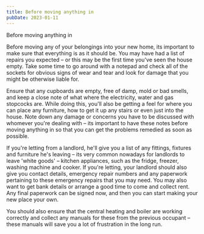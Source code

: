 ```yaml
---
title: Before moving anything in
pubDate: 2023-01-11
---
```


Before moving anything in

Before moving any of your belongings into your new home, its important to make sure that everything is as it should be.  You may have had a list of repairs you expected – or this may be the first time you've seen the house empty.  Take some time to go around with a notepad and check all of the sockets for obvious signs of wear and tear and look for damage that you might be otherwise liable for.
  
Ensure that any cupboards are empty, free of damp, mold or bad smells, and keep a close note of what where the electricity, water and gas stopcocks are.  While doing this, you'll also be getting a feel for where you can place any furniture, how to get it up any stairs or even just into the house.  Note down any damage or concerns you have to be discussed with whomever you're dealing with – its important to have these notes before moving anything in so that you can get the problems remedied as soon as possible.

If you're letting from a landlord, he'll give you a list of any fittings, fixtures and furniture he's leaving – its very common nowadays for landlords to leave 'white goods' – kitchen appliances, such as the fridge, freezer, washing machine and cooker.  If you're letting, your landlord should also give you contact details, emergency repair numbers and any paperwork pertaining to these emergency repairs that you may need.  You may also want to get bank details or arrange a good time to come and collect rent.  Any final paperwork can be signed now, and then you can start making your new place your own.

You should also ensure that the central heating and boiler are working correctly and collect any manuals for these from the previous occupant – these manuals will save you a lot of frustration in the long run.